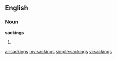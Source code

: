 ==English==

===Noun===
'''sackings'''

# {{plural of|[[sacking]]}}

[[ar:sackings]]
[[my:sackings]]
[[simple:sackings]]
[[vi:sackings]]